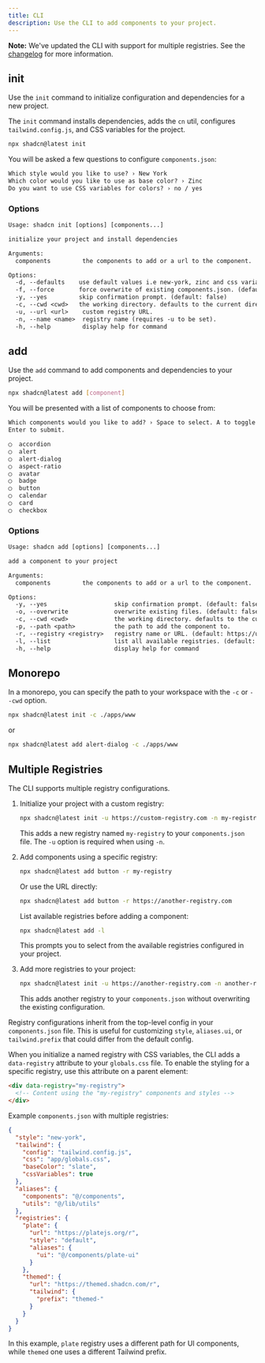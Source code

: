 ```yaml
---
title: CLI
description: Use the CLI to add components to your project.
---
```


<Callout>

**Note:** We've updated the CLI with support for multiple registries. See the [changelog](/docs/changelog) for more information.

</Callout>

## init

Use the `init` command to initialize configuration and dependencies for a new project.

The `init` command installs dependencies, adds the `cn` util, configures `tailwind.config.js`, and CSS variables for the project.

```bash
npx shadcn@latest init
```

You will be asked a few questions to configure `components.json`:

```txt showLineNumbers
Which style would you like to use? › New York
Which color would you like to use as base color? › Zinc
Do you want to use CSS variables for colors? › no / yes
```

### Options

```txt
Usage: shadcn init [options] [components...]

initialize your project and install dependencies

Arguments:
  components         the components to add or a url to the component.

Options:
  -d, --defaults    use default values i.e new-york, zinc and css variables. (default: false)
  -f, --force       force overwrite of existing components.json. (default: false)
  -y, --yes         skip confirmation prompt. (default: false)
  -c, --cwd <cwd>   the working directory. defaults to the current directory.
  -u, --url <url>    custom registry URL.
  -n, --name <name>  registry name (requires -u to be set).
  -h, --help         display help for command
```

## add

Use the `add` command to add components and dependencies to your project.

```bash
npx shadcn@latest add [component]
```

You will be presented with a list of components to choose from:

```txt
Which components would you like to add? › Space to select. A to toggle all.
Enter to submit.

◯  accordion
◯  alert
◯  alert-dialog
◯  aspect-ratio
◯  avatar
◯  badge
◯  button
◯  calendar
◯  card
◯  checkbox
```

### Options

```txt
Usage: shadcn add [options] [components...]

add a component to your project

Arguments:
  components         the components to add or a url to the component.

Options:
  -y, --yes                   skip confirmation prompt. (default: false)
  -o, --overwrite             overwrite existing files. (default: false)
  -c, --cwd <cwd>             the working directory. defaults to the current directory.
  -p, --path <path>           the path to add the component to.
  -r, --registry <registry>   registry name or URL. (default: https://ui.shadcn.com/r)
  -l, --list                  list all available registries. (default: false)
  -h, --help                  display help for command
```

## Monorepo

In a monorepo, you can specify the path to your workspace with the `-c` or `--cwd` option.

```bash
npx shadcn@latest init -c ./apps/www
```

or

```bash
npx shadcn@latest add alert-dialog -c ./apps/www
```

## Multiple Registries

The CLI supports multiple registry configurations.

1. Initialize your project with a custom registry:
   ```bash
   npx shadcn@latest init -u https://custom-registry.com -n my-registry
   ```
   This adds a new registry named `my-registry` to your `components.json` file. The `-u` option is required when using `-n`.

2. Add components using a specific registry:
   ```bash
   npx shadcn@latest add button -r my-registry
   ```
   Or use the URL directly:
   ```bash
   npx shadcn@latest add button -r https://another-registry.com
   ```

   List available registries before adding a component:
   ```bash
   npx shadcn@latest add -l
   ```
   This prompts you to select from the available registries configured in your project.

4. Add more registries to your project:
   ```bash
   npx shadcn@latest init -u https://another-registry.com -n another-registry
   ```
   This adds another registry to your `components.json` without overwriting the existing configuration.

Registry configurations inherit from the top-level config in your `components.json` file. This is useful for customizing `style`, `aliases.ui`, or `tailwind.prefix` that could differ from the default config.

When you initialize a named registry with CSS variables, the CLI adds a `data-registry` attribute to your `globals.css` file. To enable the styling for a specific registry, use this attribute on a parent element:

```html
<div data-registry="my-registry">
  <!-- Content using the "my-registry" components and styles -->
</div>
```

Example `components.json` with multiple registries:

```json
{
  "style": "new-york",
  "tailwind": {
    "config": "tailwind.config.js",
    "css": "app/globals.css",
    "baseColor": "slate",
    "cssVariables": true
  },
  "aliases": {
    "components": "@/components",
    "utils": "@/lib/utils"
  },
  "registries": {
    "plate": {
      "url": "https://platejs.org/r",
      "style": "default",
      "aliases": {
        "ui": "@/components/plate-ui"
      }
    },
    "themed": {
      "url": "https://themed.shadcn.com/r",
      "tailwind": {
        "prefix": "themed-"
      }
    }
  }
}
```

In this example, `plate` registry uses a different path for UI components, while `themed` one uses a different Tailwind prefix.